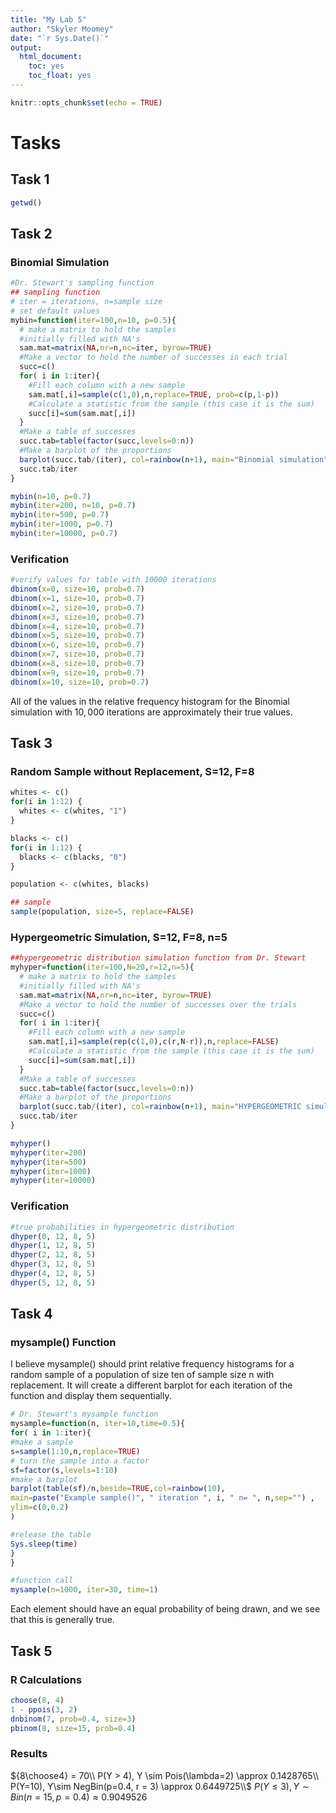 ```yaml
---
title: "My Lab 5"
author: "Skyler Moomey"
date: "`r Sys.Date()`"
output: 
  html_document:
    toc: yes
    toc_float: yes
---
```


```r
knitr::opts_chunk$set(echo = TRUE)
```

# Tasks

## Task 1
```r
getwd()
```

## Task 2

### Binomial Simulation
```r
#Dr. Stewart's sampling function
## sampling function
# iter = iterations, n=sample size
# set default values
mybin=function(iter=100,n=10, p=0.5){ 
  # make a matrix to hold the samples
  #initially filled with NA's
  sam.mat=matrix(NA,nr=n,nc=iter, byrow=TRUE)
  #Make a vector to hold the number of successes in each trial
  succ=c()
  for( i in 1:iter){
    #Fill each column with a new sample
    sam.mat[,i]=sample(c(1,0),n,replace=TRUE, prob=c(p,1-p))
    #Calculate a statistic from the sample (this case it is the sum)
    succ[i]=sum(sam.mat[,i])
  }
  #Make a table of successes
  succ.tab=table(factor(succ,levels=0:n))
  #Make a barplot of the proportions
  barplot(succ.tab/(iter), col=rainbow(n+1), main="Binomial simulation", xlab="Number of successes")
  succ.tab/iter
}

mybin(n=10, p=0.7)
mybin(iter=200, n=10, p=0.7)
mybin(iter=500, p=0.7)
mybin(iter=1000, p=0.7)
mybin(iter=10000, p=0.7)
```


### Verification

```r
#verify values for table with 10000 iterations
dbinom(x=0, size=10, prob=0.7)
dbinom(x=1, size=10, prob=0.7)
dbinom(x=2, size=10, prob=0.7)
dbinom(x=3, size=10, prob=0.7)
dbinom(x=4, size=10, prob=0.7)
dbinom(x=5, size=10, prob=0.7)
dbinom(x=6, size=10, prob=0.7)
dbinom(x=7, size=10, prob=0.7)
dbinom(x=8, size=10, prob=0.7)
dbinom(x=9, size=10, prob=0.7)
dbinom(x=10, size=10, prob=0.7)
```

All of the values in the relative frequency histogram for the Binomial simulation with $10,000$ iterations are approximately their true values.

## Task 3

### Random Sample without Replacement, S=12, F=8 
```r
whites <- c()
for(i in 1:12) {
  whites <- c(whites, "1")
}

blacks <- c()
for(i in 1:12) {
  blacks <- c(blacks, "0")
}

population <- c(whites, blacks)

## sample
sample(population, size=5, replace=FALSE)
```

### Hypergeometric Simulation, S=12, F=8, n=5
```r
##hypergeometric distribution simulation function from Dr. Stewart
myhyper=function(iter=100,N=20,r=12,n=5){
  # make a matrix to hold the samples
  #initially filled with NA's
  sam.mat=matrix(NA,nr=n,nc=iter, byrow=TRUE)
  #Make a vector to hold the number of successes over the trials
  succ=c()
  for( i in 1:iter){
    #Fill each column with a new sample
    sam.mat[,i]=sample(rep(c(1,0),c(r,N-r)),n,replace=FALSE)
    #Calculate a statistic from the sample (this case it is the sum)
    succ[i]=sum(sam.mat[,i])
  }
  #Make a table of successes
  succ.tab=table(factor(succ,levels=0:n))
  #Make a barplot of the proportions
  barplot(succ.tab/(iter), col=rainbow(n+1), main="HYPERGEOMETRIC simulation", xlab="Number of successes")
  succ.tab/iter
}

myhyper()
myhyper(iter=200)
myhyper(iter=500)
myhyper(iter=1000)
myhyper(iter=10000)
```

### Verification
```r
#true probabilities in hypergeometric distribution
dhyper(0, 12, 8, 5)
dhyper(1, 12, 8, 5)
dhyper(2, 12, 8, 5)
dhyper(3, 12, 8, 5)
dhyper(4, 12, 8, 5)
dhyper(5, 12, 8, 5)
```


## Task 4

### mysample() Function

I believe mysample() should print relative frequency histograms for a random sample of a population of size ten of sample size n with replacement. It will create a different barplot for each iteration of the function and display them sequentially.

```r

# Dr. Stewart's mysample function
mysample=function(n, iter=10,time=0.5){
for( i in 1:iter){
#make a sample
s=sample(1:10,n,replace=TRUE)
# turn the sample into a factor
sf=factor(s,levels=1:10)
#make a barplot
barplot(table(sf)/n,beside=TRUE,col=rainbow(10), 
main=paste("Example sample()", " iteration ", i, " n= ", n,sep="") ,
ylim=c(0,0.2)
)

#release the table
Sys.sleep(time)
}
}

#function call
mysample(n=1000, iter=30, time=1)
```

Each element should have an equal probability of being drawn, and we see that this is generally true.

## Task 5

### R Calculations
```r
choose(8, 4)
1 - ppois(3, 2)
dnbinom(7, prob=0.4, size=3)
pbinom(8, size=15, prob=0.4)
```

### Results
${8\choose4} = 70\\ P(Y > 4), Y \sim Pois(\lambda=2) \approx 0.1428765\\ P(Y=10), Y\sim NegBin(p=0.4, r = 3) \approx 0.6449725\\$
$P(Y \leq 3), Y \sim Bin(n=15, p=0.4) \approx 0.9049526$
